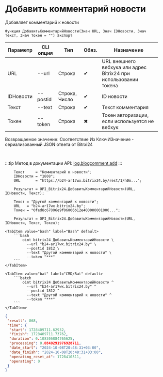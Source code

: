﻿---
sidebar_position: 6
---


# Добавить комментарий новости
 Добавляет комментарий к новости



`Функция ДобавитьКомментарийНовости(Знач URL, Знач IDНовости, Знач Текст, Знач Токен = "") Экспорт`

  | Параметр | CLI опция | Тип | Обяз. | Назначение |
  |-|-|-|-|-|
  | URL | --url | Строка | &#x2714; | URL внешнего вебхука или адрес Bitrix24 при использовании токена |
  | IDНовости | --postid | Строка, Число | &#x2714; | ID новости |
  | Текст | --text | Строка | &#x2714; | Текст комментария |
  | Токен | --token | Строка | &#x2716; | Токен авторизации, если используется не вебхук |

  
  Возвращаемое значение:   Соответствие Из КлючИЗначение - сериализованный JSON ответа от Bitrxi24

<br/>

:::tip
Метод в документации API: [log.blogcomment.add](https://dev.1c-bitrix.ru/rest_help/log/log_blogcomment_add.php)
:::
<br/>



```bsl title="Пример использования для 1С:Предприятие/OneScript"
    Текст     = "Комментарий к новости";
    IDНовости = "1808";
    URL       = "https://b24-ar17wx.bitrix24.by/rest/1/h0m...";

    Результат = OPI_Bitrix24.ДобавитьКомментарийНовости(URL, IDНовости, Текст);

    Текст = "Другой комментарий к новости";
    URL   = "b24-ar17wx.bitrix24.by";
    Токен = "0fed8c67006e9f06006b12e400000001000...";

    Результат = OPI_Bitrix24.ДобавитьКомментарийНовости(URL, IDНовости, Текст, Токен);
```
    

 <Tabs>
  
    <TabItem value="bash" label="Bash" default>
        ```bash
            oint bitrix24 ДобавитьКомментарийНовости \
              --url "b24-ar17wx.bitrix24.by" \
              --postid 1812 \
              --text "Другой комментарий к новости" \
              --token "***"
        ```
    </TabItem>
  
    <TabItem value="bat" label="CMD/Bat" default>
        ```batch
            oint bitrix24 ДобавитьКомментарийНовости ^
              --url "b24-ar17wx.bitrix24.by" ^
              --postid 1812 ^
              --text "Другой комментарий к новости" ^
              --token "***"
        ```
    </TabItem>
</Tabs>


```json title="Результат"
{
 "result": 868,
 "time": {
  "start": 1728409711.62932,
  "finish": 1728409711.73762,
  "duration": 0.108306884765625,
  "processing": 0.0840291976928711,
  "date_start": "2024-10-08T20:48:31+03:00",
  "date_finish": "2024-10-08T20:48:31+03:00",
  "operating_reset_at": 1728410311,
  "operating": 0
 }
}
```
